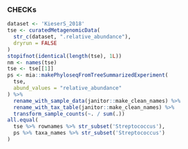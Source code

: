 

### CHECKs

```r
dataset <- 'KieserS_2018'
tse <- curatedMetagenomicData(
  str_c(dataset, ".relative_abundance"),
  dryrun = FALSE
)
stopifnot(identical(length(tse), 1L))
nm <- names(tse)
tse <- tse[[1]]
ps <- mia::makePhyloseqFromTreeSummarizedExperiment(
  tse,
  abund_values = "relative_abundance"
) %>%
  rename_with_sample_data(janitor::make_clean_names) %>%
  rename_with_tax_table(janitor::make_clean_names) %>%
  transform_sample_counts(~. / sum(.))
all.equal(
  tse %>% rownames %>% str_subset('Streptococcus'),
  ps %>% taxa_names %>% str_subset('Streptococcus')
)
```

